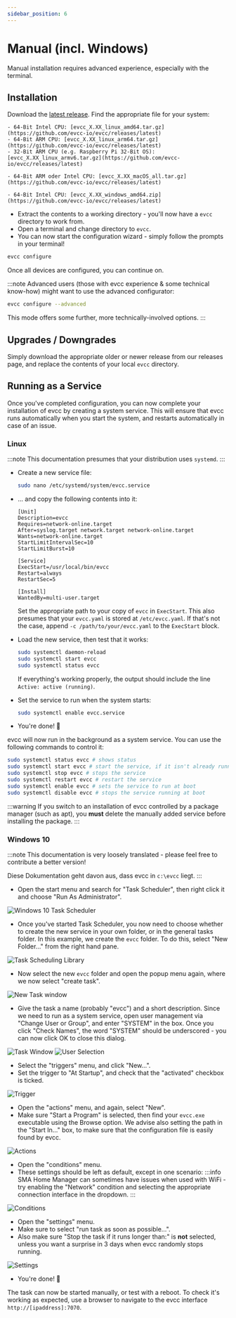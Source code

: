 ```yaml
---
sidebar_position: 6
---
```



# Manual (incl. Windows)

Manual installation requires advanced experience, especially with the terminal.

## Installation

Download the [latest release](https://github.com/evcc-io/evcc/releases/latest).
Find the appropriate file for your system:

<Tabs groupId="manual">
  <TabItem value="linux" label="Linux" default>

    - 64-Bit Intel CPU: [evcc_X.XX_linux_amd64.tar.gz](https://github.com/evcc-io/evcc/releases/latest)
    - 64-Bit ARM CPU: [evcc_X.XX_linux_arm64.tar.gz](https://github.com/evcc-io/evcc/releases/latest)
    - 32-Bit ARM CPU (e.g. Raspberry Pi 32-Bit OS): [evcc_X.XX_linux_armv6.tar.gz](https://github.com/evcc-io/evcc/releases/latest)

  </TabItem>
  <TabItem value="macos" label="macOS" default>

    - 64-Bit ARM oder Intel CPU: [evcc_X.XX_macOS_all.tar.gz](https://github.com/evcc-io/evcc/releases/latest)

  </TabItem>
  <TabItem value="windows" label="Windows" default>

    - 64-Bit Intel CPU: [evcc_X.XX_windows_amd64.zip](https://github.com/evcc-io/evcc/releases/latest)

  </TabItem>
</Tabs>

- Extract the contents to a working directory - you'll now have a `evcc` directory to work from.
- Open a terminal and change directory to `evcc`.
- You can now start the configuration wizard - simply follow the prompts in your terminal!

```sh
evcc configure
```

Once all devices are configured, you can continue on.

:::note
Advanced users (those with evcc experience & some technical know-how) might want to use the advanced configurator:

```sh
evcc configure --advanced
```

This mode offers some further, more technically-involved options.
:::

## Upgrades / Downgrades

Simply download the appropriate older or newer release from our releases page, and replace the contents of your local `evcc` directory.

## Running as a Service

Once you've completed configuration, you can now complete your installation of evcc by creating a system service. This will ensure that evcc runs automatically when you start the system, and restarts automatically in case of an issue.

### Linux

:::note
This documentation presumes that your distribution uses `systemd`.
:::

- Create a new service file:

  ```sh
  sudo nano /etc/systemd/system/evcc.service
  ```

- ... and copy the following contents into it:

  ```
  [Unit]
  Description=evcc
  Requires=network-online.target
  After=syslog.target network.target network-online.target
  Wants=network-online.target
  StartLimitIntervalSec=10
  StartLimitBurst=10

  [Service]
  ExecStart=/usr/local/bin/evcc
  Restart=always
  RestartSec=5

  [Install]
  WantedBy=multi-user.target
  ```

  Set the appropriate path to your copy of `evcc` in `ExecStart`.
  This also presumes that your `evcc.yaml` is stored at `/etc/evcc.yaml`. If that's not the case, append `-c /path/to/your/evcc.yaml` to the `ExecStart` block.

- Load the new service, then test that it works:

  ```sh
  sudo systemctl daemon-reload
  sudo systemctl start evcc
  sudo systemctl status evcc
  ```

  If everything's working properly, the output should include the line `Active: active (running)`.

- Set the service to run when the system starts:

  ```sh
  sudo systemctl enable evcc.service
  ```

- You're done! 🎉

evcc will now run in the background as a system service. You can use the following commands to control it:

```sh
sudo systemctl status evcc # shows status
sudo systemctl start evcc # start the service, if it isn't already running
sudo systemctl stop evcc # stops the service
sudo systemctl restart evcc # restart the service
sudo systemctl enable evcc # sets the service to run at boot
sudo systemctl disable evcc # stops the service running at boot
```

:::warning
If you switch to an installation of evcc controlled by a package manager (such as apt), you **must** delete the manually added service before installing the package.
:::

### Windows 10

:::note
This documentation is very loosely translated - please feel free to contribute a better version!

Diese Dokumentation geht davon aus, dass evcc in `c:\evcc` liegt.
:::

- Open the start menu and search for "Task Scheduler", then right click it and choose "Run As Administrator".

![Windows 10 Task Scheduler](win10-srv/win10-srv-1.png)

- Once you've started Task Scheduler, you now need to choose whether to create the new service in your own folder, or in the general tasks folder.
  In this example, we create the `evcc` folder. To do this, select "New Folder..." from the right hand pane.

![Task Scheduling Library](win10-srv/win10-srv-2.png)

- Now select the new `evcc` folder and open the popup menu again, where we now select "create task".

![New Task window](win10-srv/win10-srv-3.png)

- Give the task a name (probably "evcc") and a short description. Since we need to run as a system service, open user management via "Change User or Group", and enter "SYSTEM" in the box. Once you click "Check Names", the word "SYSTEM" should be underscored - you can now click OK to close this dialog.

![Task Window](win10-srv/win10-srv-4.png) ![User Selection](win10-srv/win10-srv-5.png)

- Select the "triggers" menu, and click "New...".
- Set the trigger to "At Startup", and check that the "activated" checkbox is ticked.

![Trigger](win10-srv/win10-srv-6.png)

- Open the "actions" menu, and again, select "New".
- Make sure "Start a Program" is selected, then find your `evcc.exe` executable using the Browse option. We advise also setting the path in the "Start In..." box, to make sure that the configuration file is easily found by evcc.

![Actions](win10-srv/win10-srv-7.png)

- Open the "conditions" menu.
- These settings should be left as default, except in one scenario:
  :::info
  SMA Home Manager can sometimes have issues when used with WiFi - try enabling the "Network" condition and selecting the appropriate connection interface in the dropdown.
  :::

![Conditions](win10-srv/win10-srv-8.png)

- Open the "settings" menu.
- Make sure to select "run task as soon as possible...".
- Also make sure "Stop the task if it runs longer than:" is **not** selected, unless you want a surprise in 3 days when evcc randomly stops running.

![Settings](win10-srv/win10-srv-9.png)

- You're done! 🎉

The task can now be started manually, or test with a reboot. To check it's working as expected, use a browser to navigate to the evcc interface `http://[ipaddress]:7070`.

